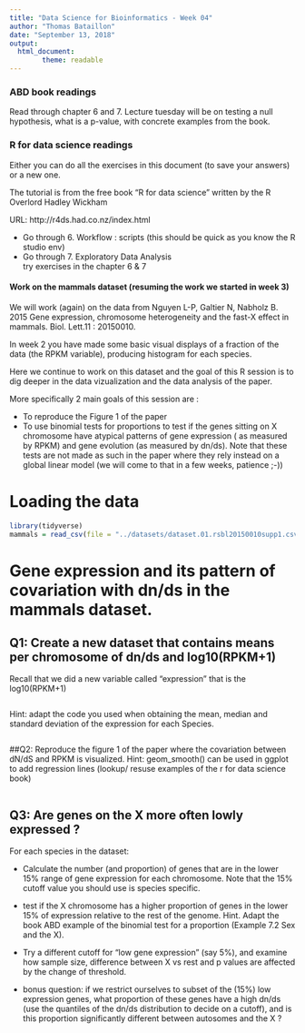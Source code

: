 ```yaml
---
title: "Data Science for Bioinformatics - Week 04"
author: "Thomas Bataillon"
date: "September 13, 2018"
output:
  html_document:
        theme: readable
---
```



### ABD book readings ###
Read through chapter 6 and 7. Lecture tuesday will be on testing a null hypothesis, what is a p-value, with concrete examples from the book. 

### R for data science readings #### 

Either you can do all the exercises in this document (to save your answers) or a new one.

The tutorial is from the free book "R for data science" written by the R Overlord Hadley Wickham

URL: http://r4ds.had.co.nz/index.html

- Go through 6. Workflow : scripts (this should be quick as you know the R studio env)
- Go through 7. Exploratory Data Analysis   
try exercises in the chapter 6  & 7  


#### Work on the mammals dataset (resuming the work we started in week 3) 
We will work (again) on the data from 
Nguyen L-P, Galtier N, Nabholz B. 2015 Gene expression, chromosome heterogeneity and the fast-X effect in mammals. Biol. Lett.11 : 20150010.

In week 2 you have made some  basic visual displays of a fraction of the data (the RPKM variable), producing histogram for each species.

Here we continue to work on this dataset and the goal of this R session is to dig deeper in the data vizualization and the data analysis of the paper.

More specifically 2 main goals of this session are :

- To reproduce the Figure 1 of the paper
- To use binomial tests for proportions to test if the genes sitting on X chromosome have atypical patterns of gene expression ( as measured by RPKM) and gene evolution (as measured by dn/ds). Note that these tests are not made as such in the paper where they rely instead on a global linear model (we will come to that in a few weeks, patience ;-))

# Loading the data
```r

library(tidyverse)
mammals = read_csv(file = "../datasets/dataset.01.rsbl20150010supp1.csv")

```

# Gene expression and its pattern of covariation with dn/ds in the mammals dataset. 

## Q1: Create a new dataset that contains means per chromosome of dn/ds and log10(RPKM+1)

Recall that we did a new variable called "expression" that is the log10(RPKM+1)

```r


```


Hint: adapt the code you used when obtaining the mean, median and standard deviation of the expression for each Species.

```r


```

##Q2: Reproduce the figure 1 of the paper where the covariation between dN/dS and RPKM is visualized.
Hint: geom_smooth() can be used in ggplot to add regression lines (lookup/ resuse examples of the r for data science book)

```r

```
## Q3: Are genes on the X more often lowly expressed ?
For each species in the dataset:
 
 * Calculate the number (and proportion) of genes that are in the lower 15% range of gene expression for each chromosome. Note that the 15% cutoff value you should use is species specific.
 
 * test if the X chromosome has a higher proportion of genes in the lower 15% of expression relative to the rest of the genome.  Hint. Adapt the book ABD example of the binomial test for a proportion (Example 7.2 Sex and the X).

* Try a different cutoff for "low gene expression" (say 5%), and examine how sample size, difference between X vs rest and p values are affected by the change of threshold.

* bonus question: if we restrict ourselves to subset of the (15%) low expression genes, what proportion of these genes have a high dn/ds (use the quantiles of the dn/ds distribution to decide on a cutoff), and is this proportion significantly different between autosomes and the X ? 

